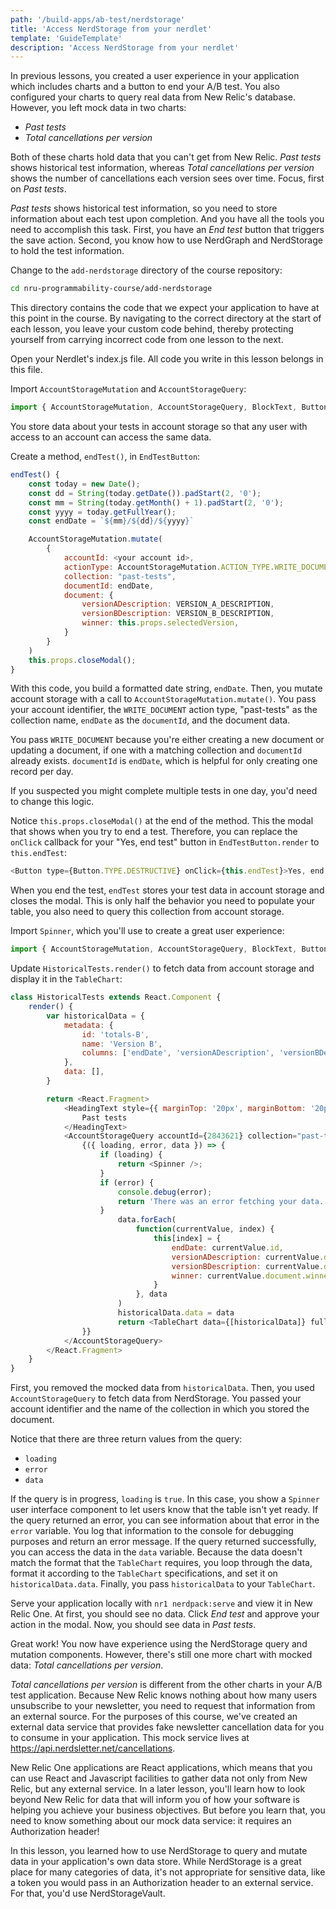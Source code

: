 ```yaml
---
path: '/build-apps/ab-test/nerdstorage'
title: 'Access NerdStorage from your nerdlet'
template: 'GuideTemplate'
description: 'Access NerdStorage from your nerdlet'
---
```


In previous lessons, you created a user experience in your application which includes charts and a button to end your A/B test. You also configured your charts to query real data from New Relic's database. However, you left mock data in two charts:

- _Past tests_
- _Total cancellations per version_

Both of these charts hold data that you can't get from New Relic. _Past tests_ shows historical test information, whereas _Total cancellations per version_ shows the number of cancellations each version sees over time. Focus, first on _Past tests_.

_Past tests_ shows historical test information, so you need to store information about each test upon completion. And you have all the tools you need to accomplish this task. First, you have an _End test_ button that triggers the save action. Second, you know how to use NerdGraph and NerdStorage to hold the test information.

<Steps>

<Step>

Change to the `add-nerdstorage` directory of the course repository:

```sh
cd nru-programmability-course/add-nerdstorage
```

This directory contains the code that we expect your application to have at this point in the course. By navigating to the correct directory at the start of each lesson, you leave your custom code behind, thereby protecting yourself from carrying incorrect code from one lesson to the next.

</Step>

<Step>

Open your Nerdlet's index.js file. All code you write in this lesson belongs in this file.

</Step>

<Step>

Import `AccountStorageMutation` and `AccountStorageQuery`:

```js
import { AccountStorageMutation, AccountStorageQuery, BlockText, Button, ChartGroup, Select, SelectItem, Grid, GridItem, HeadingText, LineChart, Modal, PieChart, TableChart } from 'nr1';
```

You store data about your tests in account storage so that any user with access to an account can access the same data.

</Step>

<Step>

Create a method, `endTest()`, in `EndTestButton`:

```js
endTest() {
    const today = new Date();
    const dd = String(today.getDate()).padStart(2, '0');
    const mm = String(today.getMonth() + 1).padStart(2, '0');
    const yyyy = today.getFullYear();
    const endDate = `${mm}/${dd}/${yyyy}`

    AccountStorageMutation.mutate(
        {
            accountId: <your account id>,
            actionType: AccountStorageMutation.ACTION_TYPE.WRITE_DOCUMENT,
            collection: "past-tests",
            documentId: endDate,
            document: {
                versionADescription: VERSION_A_DESCRIPTION,
                versionBDescription: VERSION_B_DESCRIPTION,
                winner: this.props.selectedVersion,
            }
        }
    )
    this.props.closeModal();
}
```

With this code, you build a formatted date string, `endDate`. Then, you mutate account storage with a call to `AccountStorageMutation.mutate()`. You pass your account identifier, the `WRITE_DOCUMENT` action type, "past-tests" as the collection name, `endDate` as the `documentId`, and the document data.

You pass `WRITE_DOCUMENT` because you're either creating a new document or updating a document, if one with a matching collection and `documentId` already exists. `documentId` is `endDate`, which is helpful for only creating one record per day.

<Callout variant="tip">

If you suspected you might complete multiple tests in one day, you'd need to change this logic.

</Callout>

</Step>

<Step>

Notice `this.props.closeModal()` at the end of the method. This the modal that shows when you try to end a test. Therefore, you can replace the `onClick` callback for your "Yes, end test" button in `EndTestButton.render` to `this.endTest`:

```js
<Button type={Button.TYPE.DESTRUCTIVE} onClick={this.endTest}>Yes, end test</Button>
```

When you end the test, `endTest` stores your test data in account storage and closes the modal. This is only half the behavior you need to populate your table, you also need to query this collection from account storage.

</Step>

<Step>

Import `Spinner`, which you'll use to create a great user experience:

```js
import { AccountStorageMutation, AccountStorageQuery, BlockText, Button, ChartGroup, Select, SelectItem, Spinner, Grid, GridItem, HeadingText, LineChart, Modal, PieChart, TableChart } from 'nr1';
```

</Step>

<Step>

Update `HistoricalTests.render()` to fetch data from account storage and display it in the `TableChart`:

```js
class HistoricalTests extends React.Component {
    render() {
        var historicalData = {
            metadata: {
                id: 'totals-B',
                name: 'Version B',
                columns: ['endDate', 'versionADescription', 'versionBDescription', 'winner'],
            },
            data: [],
        }

        return <React.Fragment>
            <HeadingText style={{ marginTop: '20px', marginBottom: '20px' }}>
                Past tests
            </HeadingText>
            <AccountStorageQuery accountId={2843621} collection="past-tests">
                {({ loading, error, data }) => {
                    if (loading) {
                        return <Spinner />;
                    }
                    if (error) {
                        console.debug(error);
                        return 'There was an error fetching your data.';
                    }
                        data.forEach(
                            function(currentValue, index) {
                                this[index] = {
                                    endDate: currentValue.id,
                                    versionADescription: currentValue.document.versionADescription,
                                    versionBDescription: currentValue.document.versionBDescription,
                                    winner: currentValue.document.winner,
                                }
                            }, data
                        )
                        historicalData.data = data
                        return <TableChart data={[historicalData]} fullWidth />
                }}
            </AccountStorageQuery>
        </React.Fragment>
    }
}
```

First, you removed the mocked data from `historicalData`. Then, you used `AccountStorageQuery` to fetch data from NerdStorage. You passed your account identifier and the name of the collection in which you stored the document.

Notice that there are three return values from the query:

- `loading`
- `error`
- `data`

If the query is in progress, `loading` is `true`. In this case, you show a `Spinner` user interface component to let users know that the table isn't yet ready. If the query returned an error, you can see information about that error in the `error` variable. You log that information to the console for debugging purposes and return an error message. If the query returned successfully, you can access the data in the `data` variable. Because the data doesn't match the format that the `TableChart` requires, you loop through the data, format it according to the `TableChart` specifications, and set it on `historicalData.data`. Finally, you pass `historicalData` to your `TableChart`.

Serve your application locally with `nr1 nerdpack:serve` and view it in New Relic One. At first, you should see no data. Click _End test_ and approve your action in the modal. Now, you should see data in _Past tests_.

</Step>

</Steps>

Great work! You now have experience using the NerdStorage query and mutation components. However, there's still one more chart with mocked data: _Total cancellations per version_.

_Total cancellations per version_ is different from the other charts in your A/B test application. Because New Relic knows nothing about how many users unsubscribe to your newsletter, you need to request that information from an external source. For the purposes of this course, we've created an external data service that provides fake newsletter cancellation data for you to consume in your application. This mock service lives at https://api.nerdsletter.net/cancellations.

New Relic One applications are React applications, which means that you can use React and Javascript facilities to gather data not only from New Relic, but any external service. In a later lesson, you'll learn how to look beyond New Relic for data that will inform you of how your software is helping you achieve your business objectives. But before you learn that, you need to know something about our mock data service: it requires an Authorization header!

In this lesson, you learned how to use NerdStorage to query and mutate data in your application's own data store. While NerdStorage is a great place for many categories of data, it's not appropriate for sensitive data, like a token you would pass in an Authorization header to an external service. For that, you'd use NerdStorageVault.

